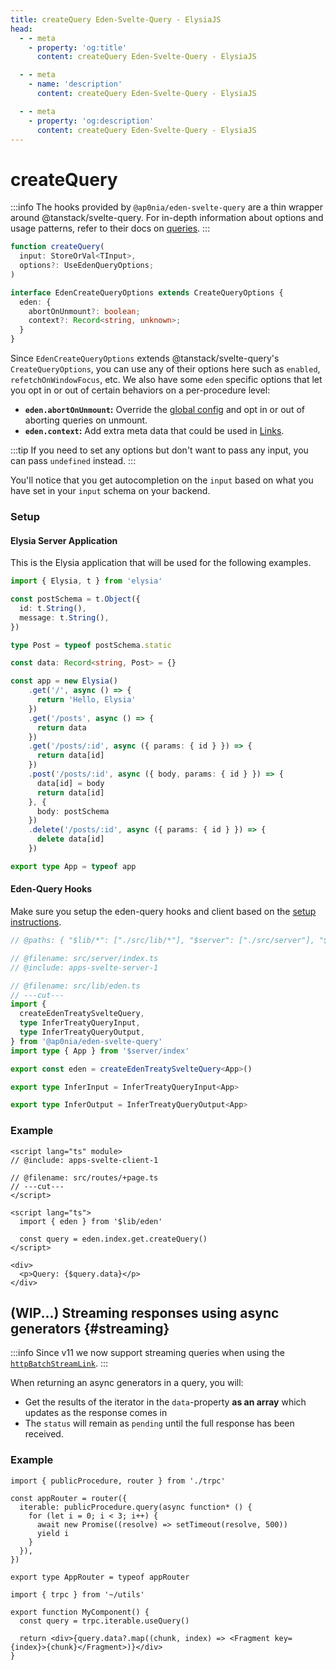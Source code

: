 ```yaml
---
title: createQuery Eden-Svelte-Query - ElysiaJS
head:
  - - meta
    - property: 'og:title'
      content: createQuery Eden-Svelte-Query - ElysiaJS

  - - meta
    - name: 'description'
      content: createQuery Eden-Svelte-Query - ElysiaJS

  - - meta
    - property: 'og:description'
      content: createQuery Eden-Svelte-Query - ElysiaJS
---
```



# createQuery

:::info
The hooks provided by `@ap0nia/eden-svelte-query` are a thin wrapper around @tanstack/svelte-query.
For in-depth information about options and usage patterns,
refer to their docs on [queries](https://tanstack.com/query/v5/docs/framework/react/guides/queries).
:::

```typescript
function createQuery(
  input: StoreOrVal<TInput>,
  options?: UseEdenQueryOptions;
)

interface EdenCreateQueryOptions extends CreateQueryOptions {
  eden: {
    abortOnUnmount?: boolean;
    context?: Record<string, unknown>;
  }
}
```

Since `EdenCreateQueryOptions` extends @tanstack/svelte-query's `CreateQueryOptions`,
you can use any of their options here such as `enabled`, `refetchOnWindowFocus`, etc.
We also have some `eden` specific options that let you opt in or out of certain behaviors on a per-procedure level:

- **`eden.abortOnUnmount`:** Override the [global config](/../sveltekit/setup#config-callback) and opt in or out of aborting queries on unmount.
- **`eden.context`:** Add extra meta data that could be used in [Links](../links).

:::tip
If you need to set any options but don't want to pass any input,
you can pass `undefined` instead.
:::

You'll notice that you get autocompletion on the `input` based on what you have set in your `input` schema on your backend.

### Setup

#### Elysia Server Application

This is the Elysia application that will be used for the following examples.

```ts twoslash include apps-svelte-server-1 title=src/server/index.ts
import { Elysia, t } from 'elysia'

const postSchema = t.Object({
  id: t.String(),
  message: t.String(),
})

type Post = typeof postSchema.static

const data: Record<string, Post> = {}

const app = new Elysia()
    .get('/', async () => {
      return 'Hello, Elysia'
    })
    .get('/posts', async () => {
      return data
    })
    .get('/posts/:id', async ({ params: { id } }) => {
      return data[id]
    })
    .post('/posts/:id', async ({ body, params: { id } }) => {
      data[id] = body
      return data[id]
    }, {
      body: postSchema
    })
    .delete('/posts/:id', async ({ params: { id } }) => {
      delete data[id]
    })

export type App = typeof app
```

#### Eden-Query Hooks

Make sure you setup the eden-query hooks and client based on the [setup instructions](./setup).

```ts twoslash include apps-svelte-client-1 title=src/lib/eden.ts
// @paths: { "$lib/*": ["./src/lib/*"], "$server": ["./src/server"], "$server/*": ["./src/server/*"] }

// @filename: src/server/index.ts
// @include: apps-svelte-server-1

// @filename: src/lib/eden.ts
// ---cut---
import {
  createEdenTreatySvelteQuery,
  type InferTreatyQueryInput,
  type InferTreatyQueryOutput,
} from '@ap0nia/eden-svelte-query'
import type { App } from '$server/index'

export const eden = createEdenTreatySvelteQuery<App>()

export type InferInput = InferTreatyQueryInput<App>

export type InferOutput = InferTreatyQueryOutput<App>
```

### Example

```svelte twoslash title=src/routes/+page.svelte
<script lang="ts" module>
// @include: apps-svelte-client-1

// @filename: src/routes/+page.ts
// ---cut---
</script>

<script lang="ts">
  import { eden } from '$lib/eden'

  const query = eden.index.get.createQuery()
</script>

<div>
  <p>Query: {$query.data}</p>
</div>
```

## (WIP...) Streaming responses using async generators {#streaming}

:::info
Since v11 we now support streaming queries when using the
[`httpBatchStreamLink`](../links/httpBatchStreamLink.md#generators).
:::

When returning an async generators in a query, you will:

- Get the results of the iterator in the `data`-property **as an array** which updates as the response comes in
- The `status` will remain as `pending` until the full response has been received.

### Example

```tsx title='server/routers/_app.ts'
import { publicProcedure, router } from './trpc'

const appRouter = router({
  iterable: publicProcedure.query(async function* () {
    for (let i = 0; i < 3; i++) {
      await new Promise((resolve) => setTimeout(resolve, 500))
      yield i
    }
  }),
})

export type AppRouter = typeof appRouter
```

```tsx title='components/MyComponent.tsx'
import { trpc } from '~/utils'

export function MyComponent() {
  const query = trpc.iterable.useQuery()

  return <div>{query.data?.map((chunk, index) => <Fragment key={index}>{chunk}</Fragment>)}</div>
}
```

